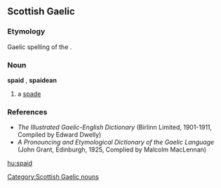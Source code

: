 ==Scottish Gaelic==

===Etymology===
Gaelic spelling of the {{etyl|en|gd}} {{term|spade|lang=en}}.

===Noun===
'''spaid''' {{f}}, '''spaidean''' {{p}}

# a [[spade]]

===References===
* ''The Illustrated Gaelic-English Dictionary'' (Birlinn Limited, 1901-1911, Compiled by Edward Dwelly)
* ''A Pronouncing and Etymological Dictionary of the Gaelic Language'' (John Grant, Edinburgh, 1925, Complied by Malcolm MacLennan)

[[Category:Scottish Gaelic nouns]]

[[hu:spaid]]